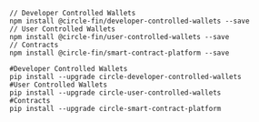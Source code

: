 <CodeGroup>

```shell Node.js
// Developer Controlled Wallets
npm install @circle-fin/developer-controlled-wallets --save
// User Controlled Wallets
npm install @circle-fin/user-controlled-wallets --save
// Contracts
npm install @circle-fin/smart-contract-platform --save
```

```shell Python
#Developer Controlled Wallets
pip install --upgrade circle-developer-controlled-wallets
#User Controlled Wallets
pip install --upgrade circle-user-controlled-wallets
#Contracts
pip install --upgrade circle-smart-contract-platform
```

</CodeGroup>
